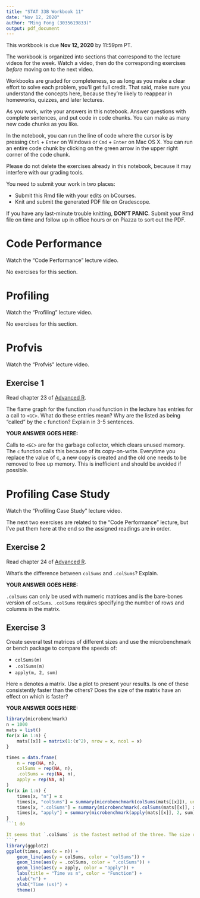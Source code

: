 ```yaml
---
title: "STAT 33B Workbook 11"
date: "Nov 12, 2020"
author: "Ming Fong (3035619833)"
output: pdf_document
---
```


This workbook is due __Nov 12, 2020__ by 11:59pm PT.

The workbook is organized into sections that correspond to the lecture videos
for the week. Watch a video, then do the corresponding exercises _before_
moving on to the next video.

Workbooks are graded for completeness, so as long as you make a clear effort to
solve each problem, you'll get full credit. That said, make sure you understand
the concepts here, because they're likely to reappear in homeworks, quizzes,
and later lectures.

As you work, write your answers in this notebook. Answer questions with
complete sentences, and put code in code chunks. You can make as many new code
chunks as you like.

In the notebook, you can run the line of code where the cursor is by pressing
`Ctrl` + `Enter` on Windows or `Cmd` + `Enter` on Mac OS X. You can run an
entire code chunk by clicking on the green arrow in the upper right corner of
the code chunk. 

Please do not delete the exercises already in this notebook, because it may
interfere with our grading tools.

You need to submit your work in two places:

* Submit this Rmd file with your edits on bCourses.
* Knit and submit the generated PDF file on Gradescope.

If you have any last-minute trouble knitting, **DON'T PANIC**. Submit your Rmd
file on time and follow up in office hours or on Piazza to sort out the PDF.


Code Performance
================

Watch the "Code Performance" lecture video.

No exercises for this section.



Profiling
=========

Watch the "Profiling" lecture video.

No exercises for this section.



Profvis
=======

Watch the "Profvis" lecture video.


## Exercise 1

Read chapter 23 of [Advanced R](https://adv-r.hadley.nz).

The flame graph for the function `rhand` function in the lecture has entries
for a call to `<GC>`. What do these entries mean? Why are the listed as being
"called" by the `c` function? Explain in 3-5 sentences.

**YOUR ANSWER GOES HERE:**

Calls to `<GC>` are for the garbage collector, which clears unused memory.
The `c` function calls this because of its copy-on-write.
Everytime you replace the value of c, a new copy is created and the old one needs to be removed to free up memory.
This is inefficient and should be avoided if possible.

Profiling Case Study
====================

Watch the "Profiling Case Study" lecture video.

The next two exercises are related to the "Code Performance" lecture, but I've
put them here at the end so the assigned readings are in order.

## Exercise 2

Read chapter 24 of [Advanced R](https://adv-r.hadley.nz).

What's the difference between `colSums` and `.colSums`? Explain.

**YOUR ANSWER GOES HERE:**

`.colSums` can only be used with numeric matrices and is the bare-bones version of `colSums`. `.colSums` requires specifying the number of rows and columns in the matrix.

## Exercise 3

Create several test matrices of different sizes and use the microbenchmark or
bench package to compare the speeds of:

* `colSums(m)`
* `.colSums(m)`
* `apply(m, 2, sum)`

Here `m` denotes a matrix. Use a plot to present your results. Is one of these
consistently faster than the others? Does the size of the matrix have an effect
on which is faster?

**YOUR ANSWER GOES HERE:**

```r
library(microbenchmark)
n = 1000
mats = list()
for(x in 1:n) {
    mats[[x]] = matrix(1:(x^2), nrow = x, ncol = x)
}

times = data.frame(
    n = rep(NA, n),
    colSums = rep(NA, n),
    .colSums = rep(NA, n),
    apply = rep(NA, n)
)
for(x in 1:n) {
    times[x, "n"] = x
    times[x, "colSums"] = summary(microbenchmark(colSums(mats[[x]]), unit = "us"))[["mean"]]
    times[x, ".colSums"] = summary(microbenchmark(.colSums(mats[[x]], x, x), unit = "us"))[["mean"]]
    times[x, "apply"] = summary(microbenchmark(apply(mats[[x]], 2, sum), unit = "us"))[["mean"]]
}
```1 do

It seems that `.colSums` is the fastest method of the three. The size of the matrix has little effect on the order of speeds (`colSums` and `.colSums` occasionally switch). `apply` is definitely slower than the other two.
```r
library(ggplot2)
ggplot(times, aes(x = n)) +
    geom_line(aes(y = colSums, color = "colSums")) +
    geom_line(aes(y = .colSums, color = ".colSums")) +
    geom_line(aes(y = apply, color = "apply")) +
    labs(title = "Time vs n", color = "Function") +
    xlab("n") +
    ylab("Time (us)") +
    theme()
```
